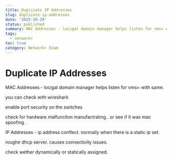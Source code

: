 ```yaml
---
title: Duplicate IP Addresses
slug: duplicate-ip-addresses
date: '2025-10-29'
status: published
summary: MAC Addresses - locigal domain manager helps listen for vms= with same.
tags:
  - network+
toc: true
category: Network+ Exam
---
```


# Duplicate IP Addresses

MAC Addresses - locigal domain manager helps listen for vms= with same. 

you can check with wireshark 

enable port security on the switches

check for hardware malfunciton manufactrating.. or see if it was mac spoofing . 

IP Addresses - ip address conflect. normally when there is a static ip set. 

roughe dhcp server. causes connectivity issues. 

check wether dynamically or statically assigned.
